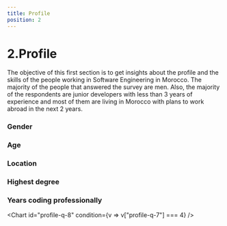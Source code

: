 ```yaml
---
title: Profile
position: 2
---
```


# 2.Profile

The objective of this first section is to get insights about the profile and the skills of the people working in Software Engineering in Morocco. The majority of the people that answered the survey are men. Also, the majority of the respondents are junior developers with less than 3 years of experience and most of them are living in Morocco with plans to work abroad in the next 2 years.

### Gender

<Chart id="profile-q-0" pie title={false} />

### Age

<Chart id="profile-q-1" title={false} />

### Location

<Chart id="profile-q-2" title={false} />

### Highest degree

<Chart id="profile-q-4" pie title={false} />

### Years coding professionally

<Chart id="profile-q-5" title={false} />

<Chart id="profile-q-6" />

<Chart id="profile-q-7" />

<Chart id="profile-q-8" condition={v => v["profile-q-7"] === 4} />

<Chart id="profile-q-9" />
